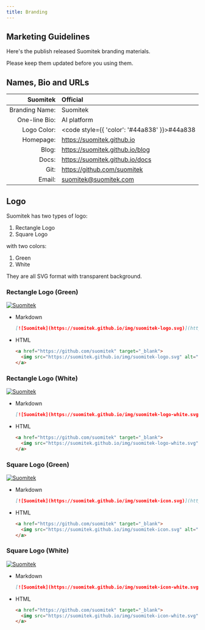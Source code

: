 ```yaml
---
title: Branding
---
```


<!-- markdownlint-disable MD033 -->

## Marketing Guidelines

Here's the publish released Suomitek branding materials.

Please keep them updated before you using them.

## Names, Bio and URLs

Suomitek | Official
---:    | :---
Branding Name: | Suomitek
One-line Bio: | AI platform
Logo Color: | <code style={{ 'color': '#44a838' }}>#44a838</code>
Homepage: | https://suomitek.github.io
Blog: | https://suomitek.github.io/blog
Docs: | https://suomitek.github.io/docs
Git: | https://github.com/suomitek
Email: | suomitek@suomitek.com

## Logo

Suomitek has two types of logo:

1. Rectangle Logo
1. Square Logo

with two colors:

1. Green
1. White

They are all SVG format with transparent background.

### Rectangle Logo (Green)

[![Suomitek](../../static/img/suomitek-logo.svg)](https://github.com/suomitek)

- Markdown

  ```md
  [![Suomitek](https://suomitek.github.io/img/suomitek-logo.svg)](https://github.com/suomitek)
  ```

- HTML

  ```html
  <a href="https://github.com/suomitek" target="_blank">
    <img src="https://suomitek.github.io/img/suomitek-logo.svg" alt="Suomitek">
  </a>
  ```

### Rectangle Logo (White)

[![Suomitek](../../static/img/suomitek-logo-white.svg)](https://github.com/suomitek)

- Markdown

  ```md
  [![Suomitek](https://suomitek.github.io/img/suomitek-logo-white.svg)](https://github.com/suomitek)
  ```

- HTML

  ```html
  <a href="https://github.com/suomitek" target="_blank">
    <img src="https://suomitek.github.io/img/suomitek-logo-white.svg" alt="Suomitek">
  </a>
  ```

### Square Logo (Green)

[![Suomitek](../../static/img/suomitek-icon.svg)](https://github.com/suomitek)

- Markdown

  ```md
  [![Suomitek](https://suomitek.github.io/img/suomitek-icon.svg)](https://github.com/suomitek)
  ```

- HTML

  ```html
  <a href="https://github.com/suomitek" target="_blank">
    <img src="https://suomitek.github.io/img/suomitek-icon.svg" alt="Suomitek">
  </a>
  ```

### Square Logo (White)

[![Suomitek](../../static/img/suomitek-icon-white.svg)](https://github.com/suomitek)

- Markdown

  ```md
  [![Suomitek](https://suomitek.github.io/img/suomitek-icon-white.svg)](https://github.com/suomitek)
  ```

- HTML

  ```html
  <a href="https://github.com/suomitek" target="_blank">
    <img src="https://suomitek.github.io/img/suomitek-icon-white.svg" alt="Suomitek">
  </a>
  ```
